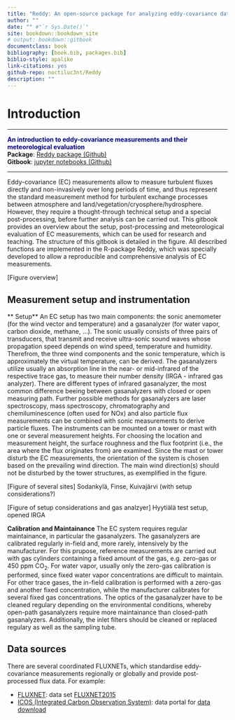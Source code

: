 ```yaml
--- 
title: "Reddy: An open-source package for analyzing eddy-covariance data"
author: ""
date: "" #"`r Sys.Date()`"
site: bookdown::bookdown_site
# output: bookdown::gitbook
documentclass: book
bibliography: [book.bib, packages.bib]
biblio-style: apalike
link-citations: yes
github-repo: noctiluc3nt/Reddy
description: ""
---
```



# Introduction

<hr>
<span style="color: darkblue;">**An introduction to eddy-covariance measurements and their meteorological evaluation**</span> <br>
**Package**: <a href="https://github.com/noctiluc3nt/Reddy">Reddy package (Github)</a> <br>
**Gitbook**: <a href="https://github.com/noctiluc3nt/ec_analyze/tree/main/notebooks">jupyter notebooks (Github)</a>
<hr>

Eddy-covariance (EC) measurements allow to measure turbulent fluxes directly and non-invasively over long periods of time, and thus represent the standard measurement method for turbulent exchange processes between atmosphere and land/vegetation/cryosphere/hydrosphere. 
<br>
However, they require a thought-through technical setup and a special post-processing, before further analysis can be carried out. 
This gitbook provides an overview about the setup, post-processing and meteorological evaluation of EC measurements, which can be used for research and teaching. The structure of this gitbook is detailed in the figure. All described functions are implemented in the R-package Reddy, which was specially developed to allow a reproducible and comprehensive analysis of EC measurements.

[Figure overview]

## Measurement setup and instrumentation

** Setup**
An EC setup has two main components: the sonic anemometer (for the wind vector and temperature) and a gasanalyzer (for water vapor, carbon dioxide, methane, ...). 
The sonic usually consists of three pairs of transducers, that transmit and receive ultra-sonic sound waves whose propagation speed depends on wind speed, temperature and humidity. Therefrom, the three wind components and the sonic temperature, which is approximately the virtual temperature, can be derived.
The gasanalyzers utilize usually an absorption line in the near- or mid-infrared of the respective trace gas, to measure their number density (IRGA - infrared gas analyzer). There are different types of infrared gasanalyzer, the most common difference beeing between gasanalyzers with closed or open measuring path.
Further possible methods for gasanalyzers are laser spectroscopy, mass spectroscopy, chromatography and chemiluminescence (often used for NOx) and also particle flux measurements can be combined with sonic measurements to derive particle fluxes.
The instruments can be mounted on a tower or mast with one or several measurement heights. For choosing the location and measurement height, the surface roughness and the flux footprint (i.e., the area where the flux originates from) are examined. Since the mast or tower disturb the EC measurements, the orientation of the system is chosen based on the prevailing wind direction. The main wind direction(s) should not be disturbed by the tower structures, as exemplified in the figure.

[Figure of several sites] Sodankylä, Finse, Kuivajärvi (with setup considerations?)

[Figure of setup considerations and gas analzyer] Hyytiälä test setup, opened IRGA


**Calibration and Maintainance**
The EC system requires regular maintainance, in particular the gasanalyzers. The gasanalyzers are calibrated regularly in-field and, more rarely, intensively by the manufacturer. For this prupose, reference measurements are carried out with gas cylinders containing a fixed amount of the gas, e.g. zero-gas or 450 ppm CO$_2$. For water vapor, usually only the zero-gas calibration is performed, since fixed water vapor concentrations are difficult to maintain. For other trace gases, the in-field calibration is performed with a zero-gas and another fixed concentration, while the manufacturer calibrates for several fixed gas concentrations.
The optics of the gasanalyzer have to be cleaned regulary depending on the environmental conditions, whereby open-path gasanalyzers require more maintainance than closed-path gasanalyzers.
Additionally, the inlet filters should be cleaned or replaced regulary as well as the sampling tube.


## Data sources
There are several coordinated FLUXNETs, which standardise eddy-covariance measurements regionally or globally and provide post-processed flux data. For example:<br>

- <a href="https://fluxnet.org">FLUXNET</a>:  data set <a href="https://fluxnet.org/data/fluxnet2015-dataset/">  FLUXNET2015</a>
- <a href="https://www.icos-cp.eu/">ICOS (Integrated Carbon Observation System)</a>: data portal for <a href="https://data.icos-cp.eu/portal/#%7B%22filterCategories%22:%7B%22project%22:%5B%22icos%22%5D,%22level%22:%5B1,2%5D,%22stationclass%22:%5B%22ICOS%22%5D%7D%7D">data download</a>


<!--
## Other micrometeorological measurement methods
 chamber flux measurements, drones, fods, lidar, scintilometer-->
